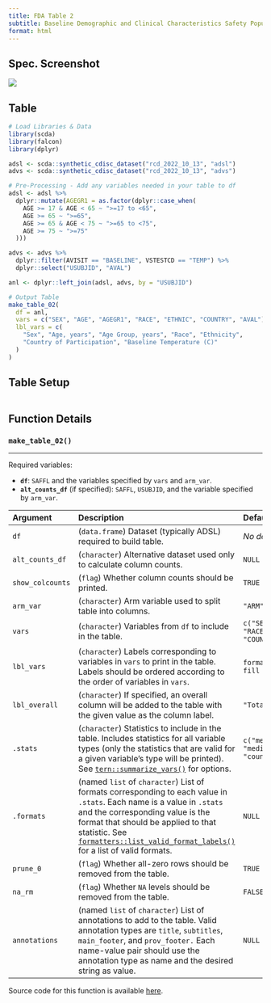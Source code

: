 ```yaml
---
title: FDA Table 2
subtitle: Baseline Demographic and Clinical Characteristics Safety Population, Pooled Analyses
format: html
---
```


::: panel-tabset
## Spec. Screenshot

![](../assets/images/screenshots/table_02.png){fig-align="center"}

## Table

```r
# Load Libraries & Data
library(scda)
library(falcon)
library(dplyr)

adsl <- scda::synthetic_cdisc_dataset("rcd_2022_10_13", "adsl")
advs <- scda::synthetic_cdisc_dataset("rcd_2022_10_13", "advs")

# Pre-Processing - Add any variables needed in your table to df
adsl <- adsl %>%
  dplyr::mutate(AGEGR1 = as.factor(dplyr::case_when(
    AGE >= 17 & AGE < 65 ~ ">=17 to <65",
    AGE >= 65 ~ ">=65",
    AGE >= 65 & AGE < 75 ~ ">=65 to <75",
    AGE >= 75 ~ ">=75"
  )))

advs <- advs %>%
  dplyr::filter(AVISIT == "BASELINE", VSTESTCD == "TEMP") %>%
  dplyr::select("USUBJID", "AVAL")

anl <- dplyr::left_join(adsl, advs, by = "USUBJID")

# Output Table
make_table_02(
  df = anl,
  vars = c("SEX", "AGE", "AGEGR1", "RACE", "ETHNIC", "COUNTRY", "AVAL"),
  lbl_vars = c(
    "Sex", "Age, years", "Age Group, years", "Race", "Ethnicity",
    "Country of Participation", "Baseline Temperature (C)"
  )
)
```

## Table Setup

```r
```

## Function Details

### `make_table_02()`

------------------------------------------------------------------------

Required variables:

-   **`df`**: `SAFFL` and the variables specified by `vars` and `arm_var`.
-   **`alt_counts_df`** (if specified): `SAFFL`, `USUBJID`, and the variable specified by `arm_var`.

| Argument         | Description                                                                                                                                                                                                                                                                                                                                                                                            | Default                                                  |
|:----------|:--------------------------------------------------|:----------|
| `df`             | (`data.frame`) Dataset (typically ADSL) required to build table.                                                                                                                                                                                                                                                                                                                                          | *No default*                                             |
| `alt_counts_df`  | (`character`) Alternative dataset used only to calculate column counts.                                                                                                                                                                                                                                                                                                                         | `NULL`                                                   |
| `show_colcounts` | (`flag`) Whether column counts should be printed.                                                                                                                                                                                                                                                                                                                                                      | `TRUE`                                                   |
| `arm_var`        | (`character`) Arm variable used to split table into columns.                                                                                                                                                                                                                                                                                                                                           | `"ARM"`                                                  |
| `vars`           | (`character`) Variables from `df` to include in the table.                                                                                                                                                                                                                                                                                                                                             | `c("SEX", "AGE", "AGEGR1", "RACE", "ETHNIC", "COUNTRY")` |
| `lbl_vars`       | (`character`) Labels corresponding to variables in `vars` to print in the table. Labels should be ordered according to the order of variables in `vars`.                                                                                                                                                                                                                                               | `formatters::var_labels(df, fill = TRUE)[vars]`          |
| `lbl_overall`    | (`character`) If specified, an overall column will be added to the table with the given value as the column label.                                                                                                                                                                                                                                                                                     | `"Total Population"`                                     |
| `.stats`         | (`character`) Statistics to include in the table. Includes statistics for all variable types (only the statistics that are valid for a given variable's type will be printed). See [`tern::summarize_vars()`](https://insightsengineering.github.io/tern/main/reference/summarize_variables.html#value) for options.                                                                                | `c("mean_sd", "median_range", "count_fraction")`         |
| `.formats`       | (named `list` of `character`) List of formats corresponding to each value in `.stats`. Each name is a value in `.stats` and the corresponding value is the format that should be applied to that statistic. See [`formatters::list_valid_format_labels()`](https://insightsengineering.github.io/formatters/main/reference/list_valid_format_labels.html#ref-examples) for a list of valid formats. | `NULL`                                                   |
| `prune_0`        | (`flag`) Whether all-zero rows should be removed from the table.                                                                                                                                                                                                                                                                                                                                       | `TRUE`                                                   |
| `na_rm`          | (`flag`) Whether `NA` levels should be removed from the table.                                                                                                                                                                                                                                                                                                                                         | `FALSE`                                                  |
| `annotations`    | (named `list` of `character`) List of annotations to add to the table. Valid annotation types are `title`, `subtitles`, `main_footer`, and `prov_footer.` Each name-value pair should use the annotation type as name and the desired string as value.                                                                                                                                                | `NULL`                                                   |

Source code for this function is available [here](https://github.com/pharmaverse/falcon/blob/main/R/fda-table_02.R).
:::
